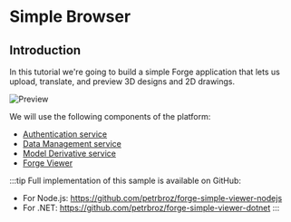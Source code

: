 # Simple Browser

## Introduction

In this tutorial we're going to build a simple Forge application that lets us
upload, translate, and preview 3D designs and 2D drawings.

![Preview](./preview.gif)

We will use the following components of the platform:

- [Authentication service](https://forge.autodesk.com/en/docs/oauth/v2/developers_guide/overview)
- [Data Management service](https://forge.autodesk.com/en/docs/data/v2/developers_guide/overview)
- [Model Derivative service](https://forge.autodesk.com/en/docs/model-derivative/v2/developers_guide/overview)
- [Forge Viewer](https://forge.autodesk.com/en/docs/viewer/v7/developers_guide/overview)

:::tip
Full implementation of this sample is available on GitHub:
- For Node.js: https://github.com/petrbroz/forge-simple-viewer-nodejs
- For .NET: https://github.com/petrbroz/forge-simple-viewer-dotnet
:::
